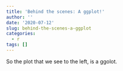 ```yaml
---
title: 'Behind the scenes: A ggplot!'
author: ''
date: '2020-07-12'
slug: behind-the-scenes-a-ggplot
categories:
  - r
tags: []
---
```


So the plot that we see to the left, is a ggolot.